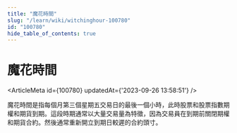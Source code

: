```yaml
---
title: "魔花時間"
slug: "/learn/wiki/witchinghour-100780"
id: "100780"
hide_table_of_contents: true
---
```



# 魔花時間

<ArticleMeta id={100780} updatedAt={'2023-09-26 13:58:51'} />
<div className='border-solid border-b border-t-0 my-4 border-[var(--ifm-color-gray-300)]' />

魔花時間是指每個月第三個星期五交易日的最後一個小時，此時股票和股票指數期權和期貨到期。這段時期通常以大量交易量為特徵，因為交易員在到期前關閉期權和期貨合約。然後通常重新開立到期日較遲的合約頭寸。
